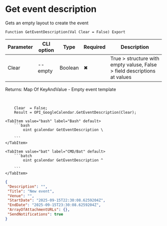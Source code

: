 ﻿---
sidebar_position: 1
description: Get event description and other functions to work with Google Calendar in the Open Integration Package, a free open-source integration library for 1C:Enterprise 8, OneScript and CLI
keywords: [1C, 1С, 1С:Enterprise, 1С:Enterprise 8.3, API, Integration, Services, Exchange, OneScript, CLI, Google Calendar]
---


# Get event description
 Gets an empty layout to create the event



`Function GetEventDescription(Val Clear = False) Export`

  | Parameter | CLI option | Type | Required | Description |
  |-|-|-|-|-|
  | Clear | --empty | Boolean | &#x2716; | True > structure with empty valuse, False > field descriptions at values |

  
  Returns:  Map Of KeyAndValue - Empty event template

<br/>



```bsl title="1C:Enterprise/OneScript code example"
    Clear  = False;
    Result = OPI_GoogleCalendar.GetEventDescription(Clear);
```
 

 <Tabs>
  
    <TabItem value="bash" label="Bash" default>
        ```bash
            oint gcalendar GetEventDescription \
             
        ```
    </TabItem>
  
    <TabItem value="bat" label="CMD/Bat" default>
        ```batch
            oint gcalendar GetEventDescription ^
             
        ```
    </TabItem>
</Tabs>


```json title="Result"
{
 "Description": "",
 "Title": "New event",
 "Venue": "",
 "StartDate": "2025-09-15T22:30:08.6259204Z",
 "EndDate": "2025-09-15T23:30:08.6259204Z",
 "ArrayOfAttachmentURLs": {},
 "SendNotifications": true
}
```
